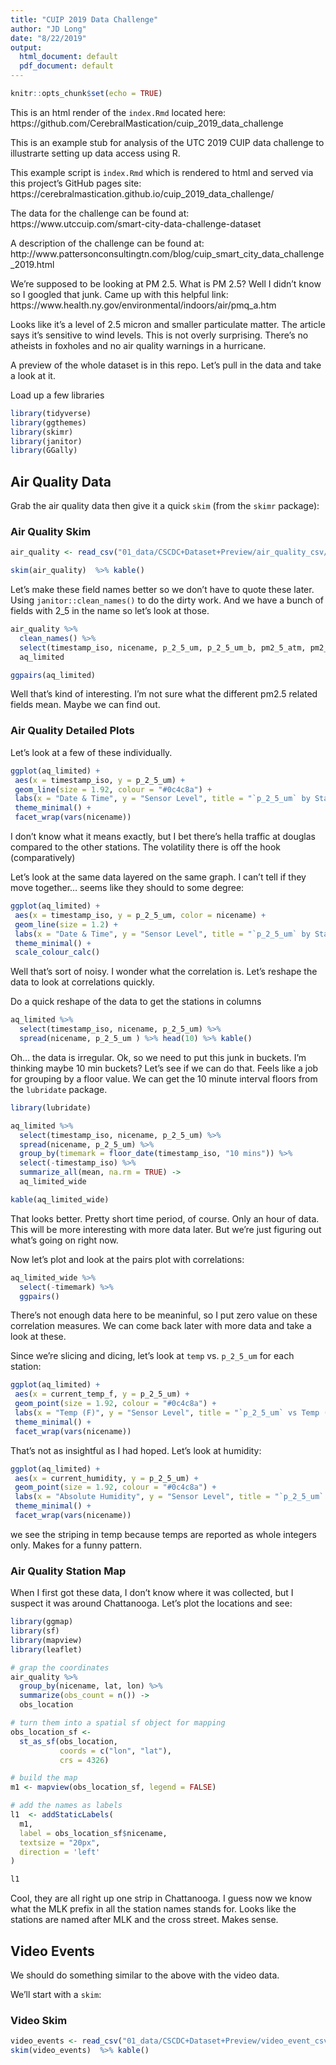 ```yaml
---
title: "CUIP 2019 Data Challenge"
author: "JD Long"
date: "8/22/2019"
output:
  html_document: default
  pdf_document: default
---
```


```r
knitr::opts_chunk$set(echo = TRUE)
```
This is an html render of the `index.Rmd` located here: https://github.com/CerebralMastication/cuip_2019_data_challenge

This is an example stub for analysis of the UTC 2019 CUIP data challenge to illustrarte setting up data access using R. 

This example script is `index.Rmd` which is rendered to html and served via this project's GitHub pages site:  https://cerebralmastication.github.io/cuip_2019_data_challenge/

The data for the challenge can be found at: https://www.utccuip.com/smart-city-data-challenge-dataset

A description of the challenge can be found at: http://www.pattersonconsultingtn.com/blog/cuip_smart_city_data_challenge_2019.html

We're supposed to be looking at PM 2.5. What is PM 2.5? Well I didn't know so I googled that junk. Came up with this helpful link:
https://www.health.ny.gov/environmental/indoors/air/pmq_a.htm

Looks like it's a level of 2.5 micron and smaller particulate matter. The article says it's sensitive to wind levels. This is not overly surprising. There's no atheists in foxholes and no air quality warnings in a hurricane. 

A preview of the whole dataset is in this repo. Let's pull in the data and take a look at it. 


Load up a few libraries
```r
library(tidyverse)
library(ggthemes) 
library(skimr)
library(janitor)
library(GGally)
```

## Air Quality Data

Grab the air quality data then give it a quick `skim` (from the `skimr` package):

### Air Quality Skim
```r
air_quality <- read_csv("01_data/CSCDC+Dataset+Preview/air_quality_csv/all.csv")

skim(air_quality)  %>% kable()
```

Let's make these field names better so we don't have to quote these later. Using `janitor::clean_names()` to do the dirty work. And we have a bunch of fields with 2_5 in the name so let's look at those. 

```r
air_quality %>% 
  clean_names() %>% 
  select(timestamp_iso, nicename, p_2_5_um, p_2_5_um_b, pm2_5_atm, pm2_5_atm_b, pm2_5_cf_1, pm2_5_cf_1_b, current_temp_f, current_humidity) ->
  aq_limited

ggpairs(aq_limited)
```

Well that's kind of interesting. I'm not sure what the different pm2.5 related fields mean. Maybe we can find out. 

### Air Quality Detailed Plots

Let's look at a few of these individually. 

```r

ggplot(aq_limited) +
 aes(x = timestamp_iso, y = p_2_5_um) +
 geom_line(size = 1.92, colour = "#0c4c8a") +
 labs(x = "Date & Time", y = "Sensor Level", title = "`p_2_5_um` by Station") +
 theme_minimal() +
 facet_wrap(vars(nicename))

```

I don't know what it means exactly, but I bet there's hella traffic at douglas compared to the other stations. The volatility there is off the hook (comparatively)

Let's look at the same data layered on the same graph. I can't tell if they move together... seems like they should to some degree:


```r

ggplot(aq_limited) +
 aes(x = timestamp_iso, y = p_2_5_um, color = nicename) +
 geom_line(size = 1.2) +
 labs(x = "Date & Time", y = "Sensor Level", title = "`p_2_5_um` by Station") +
 theme_minimal() +
 scale_colour_calc()

```


Well that's sort of noisy. I wonder what the correlation is. Let's reshape the data to look at correlations quickly. 

Do a quick reshape of the data to get the stations in columns
```r

aq_limited %>%
  select(timestamp_iso, nicename, p_2_5_um) %>%
  spread(nicename, p_2_5_um ) %>% head(10) %>% kable()
```

Oh... the data is irregular. Ok, so we need to put this junk in buckets. I'm thinking maybe 10 min buckets? Let's see if we can do that. Feels like a job for grouping by a floor value. We can get the 10 minute interval floors from the `lubridate` package. 

```r
library(lubridate)
```
```r

aq_limited %>%
  select(timestamp_iso, nicename, p_2_5_um) %>%
  spread(nicename, p_2_5_um) %>%
  group_by(timemark = floor_date(timestamp_iso, "10 mins")) %>%
  select(-timestamp_iso) %>%
  summarize_all(mean, na.rm = TRUE) ->
  aq_limited_wide

kable(aq_limited_wide)


```

That looks better. Pretty short time period, of course. Only an hour of data. This will be more interesting with more data later. But we're just figuring out what's going on right now. 

Now let's plot and look at the pairs plot with correlations:

```r
aq_limited_wide %>%
  select(-timemark) %>%
  ggpairs()
```

There's not enough data here to be meaninful, so I put zero value on these correlation measures. We can come back later with more data and take a look at these. 

Since we're slicing and dicing, let's look at `temp` vs. `p_2_5_um` for each station:

```r
ggplot(aq_limited) +
 aes(x = current_temp_f, y = p_2_5_um) +
 geom_point(size = 1.92, colour = "#0c4c8a") +
 labs(x = "Temp (F)", y = "Sensor Level", title = "`p_2_5_um` vs Temp (F)") +
 theme_minimal() +
 facet_wrap(vars(nicename))


```


That's not as insightful as I had hoped. Let's look at humidity:


```r
ggplot(aq_limited) +
 aes(x = current_humidity, y = p_2_5_um) +
 geom_point(size = 1.92, colour = "#0c4c8a") +
 labs(x = "Absolute Humidity", y = "Sensor Level", title = "`p_2_5_um` vs Humidity") +
 theme_minimal() +
 facet_wrap(vars(nicename))


```

we see the striping in temp because temps are reported as whole integers only. Makes for a funny pattern. 

### Air Quality Station Map

When I first got these data, I don't know where it was collected, but I suspect it was around Chattanooga. Let's plot the locations and see:

```r
library(ggmap)
library(sf)
library(mapview)
library(leaflet)
```

```r
# grap the coordinates
air_quality %>%
  group_by(nicename, lat, lon) %>%
  summarize(obs_count = n()) ->
  obs_location

# turn them into a spatial sf object for mapping
obs_location_sf <-
  st_as_sf(obs_location,
           coords = c("lon", "lat"),
           crs = 4326)

# build the map
m1 <- mapview(obs_location_sf, legend = FALSE)

# add the names as labels
l1  <- addStaticLabels(
  m1,
  label = obs_location_sf$nicename,
  textsize = "20px",
  direction = 'left'
)

l1
```

Cool, they are all right up one strip in Chattanooga. I guess now we know what the MLK prefix in all the station names stands for. Looks like the stations are named after MLK and the cross street. Makes sense. 

## Video Events

We should do something similar to the above with the video data. 

We'll start with a `skim`:

### Video Skim

```r
video_events <- read_csv("01_data/CSCDC+Dataset+Preview/video_event_csv/all.csv")
skim(video_events)  %>% kable()
```


